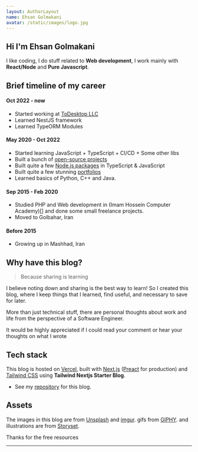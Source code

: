 ```yaml
---
layout: AuthorLayout
name: Ehsan Golmakani
avatar: /static/images/logo.jpg
---
```



## Hi <Twemoji emoji="waving hand" /> I'm Ehsan Golmakani

I like coding, I do stuff related to **Web development**, I work mainly with **React/Node** and **Pure Javascript**.

## Brief timeline of my career

#### Oct 2022 - now
 - Started working at [ToDesktop LLC](https://todesktop.com)
 - Learned NestJS framework
 - Learned TypeORM Modules

#### May 2020 - Oct 2022
- Started learning JavaScript + TypeScript + CI/CD + Some other libs
- Built a bunch of [open-source projects](https://github.com/EhsanFox?tab=repositories)
- Built quite a few [Node.js packages](https://www.npmjs.com/~boycode) in TypeScript & JavaScript
- Built quite a few stunning [portfolios](https://ehsan.js.org)
- Learned basics of Python, C++ and Java.

#### Sep 2015 - Feb 2020
- Studied PHP and Web development in (Imam Hossein Computer Academy)[] and done some small freelance projects.
- Moved to Golbahar, Iran

#### Before 2015
- Growing up in Mashhad, Iran


## Why have this blog?

> Because sharing is learning

I believe noting down and sharing is the best way to learn! So I created this blog, where I keep things that I learned, find useful, and necessary to save for later.

More than just technical stuff, there are personal thoughts about work and life from the perspective of a Software Engineer.

It would be highly appreciated if I could read your comment or hear your thoughts on what I wrote <Twemoji emoji="clinking-beer-mugs" />

## Tech stack

This blog is hosted on [Vercel](https://vercel.com/), built with [Next.js](https://nextjs.org/) ([Preact](https://preactjs.com/) for production) and [Tailwind CSS](https://tailwindcss.com/) using **Tailwind Nextjs Starter Blog**.

- See my [repository](https://github.com/ehsanfox/ehsang.ir) for this blog.

## Assets

The images in this blog are from [Unsplash](https://unsplash.com/) and [imgur](https://imgur.com).
gifs from [GIPHY](https://giphy.com/).
and illustrations are from [Storyset](https://storyset.com/).

Thanks for the free resources <Twemoji emoji="folded-hands" />

---
